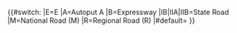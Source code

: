 {{#switch:{{{type|}}}
|E=E {{{route}}}
|A=Autoput A {{{route}}}
|B=Expressway {{{route}}}
|IB|IIA|IIB=State Road {{{route}}}
|M=National Road (M){{{route}}}
|R=Regional Road (R){{{route}}}
|#default=
}}